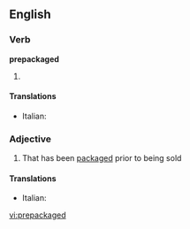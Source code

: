 ==English==

===Verb===
'''prepackaged'''

# {{past of|[[prepackage]]}}

====Translations====
{{trans-top|form of prepackage}}
* Italian: {{t-|it|preconfezionato}}
{{trans-mid}}
{{trans-bottom}}

===Adjective===
{{en-adj}}

# That has been [[packaged]] prior to being sold

====Translations====
{{trans-top}}
* Italian: {{t-|it|preconfezionato}}
{{trans-mid}}
{{trans-bottom}}

[[vi:prepackaged]]